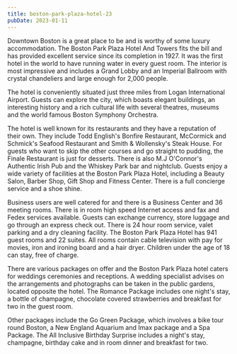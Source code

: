```yaml
---
title: boston-park-plaza-hotel-23
pubDate: 2023-01-11
---
```


Downtown Boston is a great place to be and is worthy of some luxury accommodation. The Boston Park Plaza Hotel And Towers fits the bill and has provided excellent service since its completion in 1927. It was the first hotel in the world to have running water in every guest room. The interior is most impressive and includes a Grand Lobby and an Imperial Ballroom with crystal chandeliers and large enough for 2,000 people. 

The hotel is conveniently situated just three miles from Logan International Airport. Guests can explore the city, which boasts elegant buildings, an interesting history and a rich cultural life with several theatres, museums and the world famous Boston Symphony Orchestra. 

The hotel is well known for its restaurants and they have a reputation of their own. They include Todd English's Bonfire Restaurant, McCormick and Schmick's Seafood Restaurant and Smith & Wollensky's Steak House. For guests who want to skip the other courses and go straight to pudding, the Finale Restaurant is just for desserts. There is also M.J O'Connor's Authentic Irish Pub and the Whiskey Park bar and nightclub. Guests enjoy a wide variety of facilities at the Boston Park Plaza Hotel, including a Beauty Salon, Barber Shop, Gift Shop and Fitness Center. There is a full concierge service and a shoe shine.

Business users are well catered for and there is a Business Center and 36 meeting rooms. There is in room high speed Internet access and fax and Fedex services available. Guests can exchange currency, store luggage and go through an express check out. There is 24 hour room service, valet parking and a dry cleaning facility. The Boston Park Plaza Hotel has 941 guest rooms and 22 suites. All rooms contain cable television with pay for movies, iron and ironing board and a hair dryer. Children under the age of 18 can stay, free of charge.

There are various packages on offer and the Boston Park Plaza hotel caters for weddings ceremonies and receptions. A wedding specialist advises on the arrangements and photographs can be taken in the public gardens, located opposite the hotel. The Romance Package includes one night's stay, a bottle of champagne, chocolate covered strawberries and breakfast for two in the guest room. 

Other packages include the Go Green Package, which involves a bike tour round Boston, a New England Aquarium and Imax package and a Spa Package. The All Inclusive Birthday Surprise includes a night's stay, champagne, birthday cake and in room dinner and breakfast for two.
